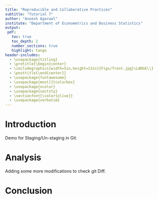 ```yaml
---
title: "Reproducible and Collaborative Practices"
subtitle: "Tutorial 7"
author: "Aneesh Agarwal"
institute: "Department of Econometrics and Business Statistics"
output: 
 pdf:
   toc: true
   toc_depth: 2
   number_sections: true
   highlight: tango
header-includes: 
  - \usepackage{titling}
  - \pretitle{\begin{center}
  - \includegraphics[width=5in,height=13in]{Figs/front.jpg}\LARGE\\}
  - \posttitle{\end{center}}
  - \usepackage{fontawesome}
  - \usepackage[most]{tcolorbox}
  - \usepackage{xcolor}
  - \usepackage{sectsty}
  - \sectionfont{\color{olive}}
  - \usepackage{verbatim}
---
```

# Introduction 

Demo for Staging/Un-staging in Git. 

# Analysis

Adding some more modifications to check git Diff. 

# Conclusion